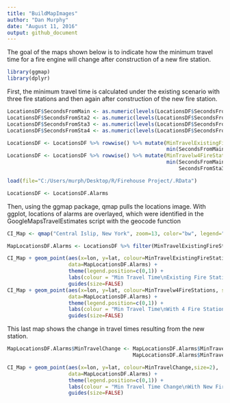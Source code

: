 ```yaml
---
title: "BuildMapImages"
author: "Dan Murphy"
date: "August 11, 2016"
output: github_document
---
```


The goal of the maps shown below is to indicate how the  minimum travel time for a fire engine will change after construction of a new fire station.  

```r
library(ggmap)
library(dplyr)
```

First, the minimum travel time is calculated under the existing scenario with three fire stations and then again after construction of the new fire station.  

```r

LocationsDF$SecondsFromMain <- as.numeric(levels(LocationsDF$SecondsFromMain))[LocationsDF$SecondsFromMain]
LocationsDF$SecondsFromSta2 <- as.numeric(levels(LocationsDF$SecondsFromSta2))[LocationsDF$SecondsFromSta2]
LocationsDF$SecondsFromSta3 <- as.numeric(levels(LocationsDF$SecondsFromSta3))[LocationsDF$SecondsFromSta3]
LocationsDF$SecondsFromSta4 <- as.numeric(levels(LocationsDF$SecondsFromSta4))[LocationsDF$SecondsFromSta4]

LocationsDF <- LocationsDF %>% rowwise() %>% mutate(MinTravelExistingFireStations= 
                                                    min(SecondsFromMain,SecondsFromSta2,SecondsFromSta3))
LocationsDF <- LocationsDF %>% rowwise() %>% mutate(MinTravelw4FireStations = 
                                                    min(SecondsFromMain,SecondsFromSta2,
                                                        SecondsFromSta3,SecondsFromSta4))
```

```r
load(file="C:/Users/murph/Desktop/R/Firehouse Project/.RData")

LocationsDF <- LocationsDF.Alarms


```

Then, using the ggmap package, qmap pulls the locations image.  With ggplot, locations of alarms are overlayed, which were identified in the GoogleMapsTravelEstimates script with the geocode function

```r
CI_Map <- qmap("Central Islip, New York", zoom=13, color="bw", legend="topleft")

MapLocationsDF.Alarms <- LocationsDF %>% filter(MinTravelExistingFireStations<500)

CI_Map + geom_point(aes(x=lon, y=lat, colour=MinTravelExistingFireStations,size=2), 
                    data=MapLocationsDF.Alarms) + 
                    theme(legend.position=c(0,1)) + 
                    labs(colour = "Min Travel Time\nExisting Fire Stations\n(Seconds)") + 
                    guides(size=FALSE)
CI_Map + geom_point(aes(x=lon, y=lat, colour=MinTravelw4FireStations, size=2), 
                    data=MapLocationsDF.Alarms) + 
                    theme(legend.position=c(0,1)) + 
                    labs(colour = "Min Travel Time\nWith 4 Fire Stations\n(Seconds)") + 
                    guides(size=FALSE)

```

This last map shows the change in travel times resulting from the new station.  

```r

MapLocationsDF.Alarms$MinTravelChange <- MapLocationsDF.Alarms$MinTravelExistingFireStations - 
                                         MapLocationsDF.Alarms$MinTravelw4FireStations

CI_Map + geom_point(aes(x=lon, y=lat, colour=MinTravelChange,size=2), 
                    data=MapLocationsDF.Alarms) + 
                    theme(legend.position=c(0,1)) + 
                    labs(colour = "Min Travel Time Change\nWith New Fire Station\n(Seconds)") +     
                    guides(size=FALSE)

```
